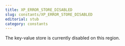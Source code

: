 ```yaml
---
title: XP_ERROR_STORE_DISABLED
slug: constants/XP_ERROR_STORE_DISABLED
editorial: stub
category: constants
---
```


<LSLConstant
	name="XP_ERROR_STORE_DISABLED"
	type="integer"
	value="12"
/>

The key-value store is currently disabled on this region.

